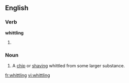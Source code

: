 
==English==

===Verb===
'''whittling'''

# {{present participle of|[[whittle]]}}

===Noun===
{{en-noun}}

# {{usually|plural}} A [[chip]] or [[shaving]] whittled from some larger substance.
[[fr:whittling]]
[[vi:whittling]]
